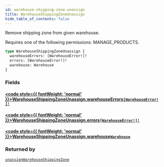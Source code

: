 ```yaml
---
id: warehouse-shipping-zone-unassign
title: WarehouseShippingZoneUnassign
hide_table_of_contents: false
---
```








Remove shipping zone from given warehouse. 

Requires one of the following permissions: MANAGE_PRODUCTS.

```graphql
type WarehouseShippingZoneUnassign {
  warehouseErrors: [WarehouseError!]!
  errors: [WarehouseError!]!
  warehouse: Warehouse
}
```


### Fields

#### [<code style={{ fontWeight: 'normal' }}>WarehouseShippingZoneUnassign.<b>warehouseErrors</b></code>](#)<Bullet />[`[WarehouseError!]!`](../../../developer/api-reference/objects/warehouse-error) <Badge class="secondary" text="non-null"/> <Badge class="secondary" text="object"/>
> 
> 

#### [<code style={{ fontWeight: 'normal' }}>WarehouseShippingZoneUnassign.<b>errors</b></code>](#)<Bullet />[`[WarehouseError!]!`](../../../developer/api-reference/objects/warehouse-error) <Badge class="secondary" text="non-null"/> <Badge class="secondary" text="object"/>
> 
> 

#### [<code style={{ fontWeight: 'normal' }}>WarehouseShippingZoneUnassign.<b>warehouse</b></code>](#)<Bullet />[`Warehouse`](../../../developer/api-reference/objects/warehouse) <Badge class="secondary" text="object"/>
> 
> 



### Returned by

[`unassignWarehouseShippingZone`](../../../developer/api-reference/mutations/unassign-warehouse-shipping-zone)  <Badge class="secondary" text="mutation"/>




